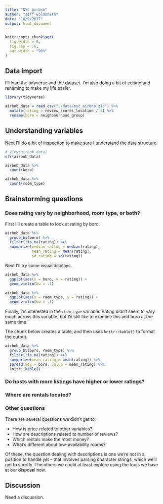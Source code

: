 ```yaml
---
title: "NYC Airbnb"
author: "Jeff Goldsmith"
date: "10/9/2017"
output: html_document
---
```



```r
knitr::opts_chunk$set(
  fig.width = 6,
  fig.asp = .6,
  out.width = "90%"
)
```

## Data import

I'll load the tidyverse and the dataset. I'm also doing a bit of editing and renaming to make my life easier. 

```r
library(tidyverse)

airbnb_data = read_csv("./data/nyc_airbnb.zip") %>%
  mutate(rating = review_scores_location / 2) %>%
  rename(boro = neighbourhood_group)
```

## Understanding variables

Next I'll do a bit of inspection to make sure I understand the data structure.

```r
# View(airbnb_data)
str(airbnb_data)

airbnb_data %>%
  count(boro)

airbnb_data %>%
  count(room_type)
```

## Brainstorming questions

### Does rating vary by neighborhood, room type, or both?

First I'll create a table to look at rating by boro.

```r
airbnb_data %>%
  group_by(boro) %>% 
  filter(!is.na(rating)) %>%
  summarize(median_rating = median(rating),
            mean_rating = mean(rating),
            sd_rating = sd(rating))
```

Next I'll try some visual displays.

```r
airbnb_data %>%
  ggplot(aes(x = boro, y = rating)) + 
  geom_violin(bw = .1)

airbnb_data %>%
  ggplot(aes(x = room_type, y = rating)) + 
  geom_violin(bw = .1)
```

Finally, I'm interested in the `room_type` variable. Rating didn't seem to vary much across this variable, but I'd still like to examine this and boro at the same time. 

The chunk below creates a table, and then uses `knitr::kable()` to format the output.

```r
airbnb_data %>%
  group_by(boro, room_type) %>% 
  filter(!is.na(rating)) %>%
  summarize(mean_rating = mean(rating)) %>%
  spread(key = boro, value = mean_rating) %>%
  knitr::kable()
```

### Do hosts with more listings have higher or lower ratings?


### Where are rentals located?


### Other questions

There are several questions we didn't get to:

* How is price related to other variables?
* How are descriptions related to number of reviews?
* Which rentals make the most money?
* What's different about low-availability rooms?

Of these, the question dealing with descriptions is one we're not in a position to handle yet -- that involves parsing character strings, which we'll get to shortly. The others we could at least explore using the tools we have at our disposal now.


## Discussion

Need a discussion.